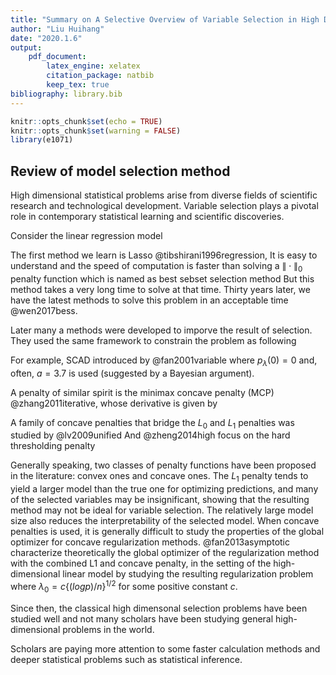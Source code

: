 ```yaml
---
title: "Summary on A Selective Overview of Variable Selection in High Dimensional Feature Space"
author: "Liu Huihang"
date: "2020.1.6"
output: 
    pdf_document:
        latex_engine: xelatex
        citation_package: natbib
        keep_tex: true
bibliography: library.bib
---
```


```r
knitr::opts_chunk$set(echo = TRUE)
knitr::opts_chunk$set(warning = FALSE)
library(e1071)
```

## Review of model selection method

High dimensional statistical problems arise from diverse fields of scientific
research and technological development. 
Variable selection plays a pivotal role in contemporary statistical learning and scientific discoveries. 

Consider the linear regression model
\begin{equation}
\mathbf{y}=\mathbf{X} \boldsymbol{\beta}+\varepsilon
\end{equation}


The first method we learn is Lasso @tibshirani1996regression,
\begin{equation}
  \frac{1}{n} \sum_{i=1}^n \left( y_i - x_i^T \beta \right)^2 + \| \beta \|_1
\end{equation}
It is easy to understand and the speed of computation is faster than solving a $\|\cdot\|_0$ penalty function which is named as best sebset selection method 
\begin{equation}
  \frac{1}{n} \sum_{i=1}^n \left( y_i - x_i^T \beta \right)^2 + \| \beta \|_0
\end{equation}
But this method takes a very long time to solve at that time. 
Thirty years later, we have the latest methods to solve this problem in an acceptable time @wen2017bess.

Later many a methods were developed to imporve the result of selection. 
They used the same framework to constrain the problem as following
\begin{equation}
  \min _{\boldsymbol{\beta} \in \mathbf{R}^{p}}\left\{\frac{1}{2 n}\|\mathbf{y}-\mathbf{X} \boldsymbol{\beta}\|^{2}+\sum_{j=1}^{p} p_{\lambda}\left(\left|\beta_{j}\right|\right)\right\}
\end{equation}

For example, SCAD introduced by @fan2001variable
\begin{equation}
  p_{\lambda}^{\prime}(t)=\lambda\left\{I(t \leq \lambda)+\frac{(a \lambda-t)_{+}}{(a-1) \lambda} I(t>\lambda)\right\} \quad \text { for some } a>2
\end{equation}
where $p_{\lambda}(0) = 0$ and, often, $a = 3.7$ is used (suggested by a Bayesian argument). 

A penalty of similar spirit is the minimax concave penalty (MCP) @zhang2011iterative, whose derivative is given by
\begin{equation}
  p_{\lambda}^{\prime}(t)=\frac{(a \lambda-t)_{+}}{a}
\end{equation}

A family of concave penalties that bridge the $L_0$ and $L_1$ penalties was studied by @lv2009unified
And @zheng2014high focus on the hard thresholding penalty
\begin{equation}
  p_{\mathrm{H}, \lambda}(t)=\frac{1}{2}\left\{\lambda^{2}-(\lambda-t)_{+}^{2}\right\}, \quad t \geqslant 0
\end{equation}

Generally speaking, two classes of penalty functions have been proposed in the literature: convex ones and concave ones. 
The $L_1$ penalty tends to yield a larger model than the true one for optimizing predictions, and many of the selected variables may be insignificant, showing that the resulting method may not be ideal for
variable selection. The relatively large model size also reduces the interpretability of the selected
model. 
When concave penalties is used, it is generally difficult to study the properties of the global optimizer for concave regularization methods. 
@fan2013asymptotic characterize theoretically the global optimizer of the regularization method
with the combined L1 and concave penalty, in the setting of the high-dimensional linear model by studying the resulting regularization problem
\begin{equation}
  \min _{\boldsymbol{\beta} \in \mathbf{R}^{p}} \left\{\frac{1}{2 n}\|\mathbf{y}-\mathbf{X} \boldsymbol{\beta}\|^{2} +\lambda_{0}\|\beta\|_{1}+\left\|p_{\lambda}(\beta)\right\|_{1}\right\}
\end{equation}
where $\lambda_0 = c\{(log p)/n\}^{1/2}$ for some positive constant $c$. 

Since then, the classical high dimensonal selection problems have been studied well and not many scholars have been studying general high-dimensional problems in the world. 

Scholars are paying more attention to some faster calculation methods and deeper statistical problems such as statistical inference. 